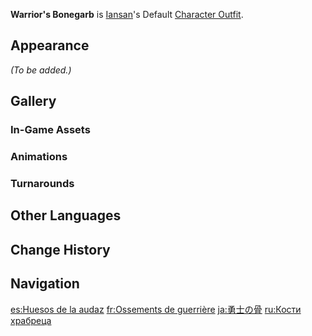 {{Outfit Infobox
|id           = 211000
|image        = <gallery>
Character Iansan Full Wish.png|Wish
Character Iansan Game.png|In-Game
</gallery>
|character    = Iansan
|type         = Default
|description  = Iansan's outfit. Adorned with a patterned skull that has become something of an icon for Iansan. Her trainees initially believed that their coach wore it to commemorate the tragic passing of her Tatankasaur, until they realized it was still alive and well.
|obtain       = Unlocked upon obtaining character
}}
'''Warrior's Bonegarb''' is [[Iansan]]'s Default [[Character Outfit]].

==Appearance==
<!-- Keep appearance section short and concise. Limit to 1-2 paragraphs (preferably 1 paragraph) with 3-4 sentences each. -->
''(To be added.)''

==Gallery==
===In-Game Assets===
{{Assets/Outfit|Warrior's Bonegarb|nomain=1}}

===Animations===
{{Preview/CharacterAnimations|Iansan|nocaption=1}}

===Turnarounds===
{{Turnarounds}}

==Other Languages==
{{Other Languages
|en       = Warrior's Bonegarb
|zhs      = 勇士之骨
|zhs_rm   = 
|zht      = 勇士之骨
|zht_rm   = 
|zh_tl    = 
|ja       = 勇士の骨
|ja_rm    = 
|ja_tl    = 
|ko       = 용사의 뼈
|ko_tl    = 
|es       = Huesos de la audaz
|es_tl    = Bones of the Bold
|fr       = Ossements de guerrière
|fr_tl    = Warrior's Bones
|ru       = Кости храбреца
|ru_tl    = Bones of the Brave
|th       = กระดูกของนักรบ
|th_rm    = 
|th_tl    = 
|vi       = Xương Dũng Sĩ
|vi_tl    = 
|de       = Knochen des Recken
|de_tl    = Bones of the Warrior
|id       = Warrior's Bonegarb
|pt       = Traje Ósseo do Guerreiro
|pt_tl    = 
|tr       = Savaşçının Kemik Zırhı
|tr_tl    = 
|it       = Ossa del guerriero
|it_tl    = Warrior's Bones
}}

==Change History==
{{Change History|5.5}}

==Navigation==
{{Dressing Room Navbox|Outfit}}

[[es:Huesos de la audaz]]
[[fr:Ossements de guerrière]]
[[ja:勇士の骨]]
[[ru:Кости храбреца]]